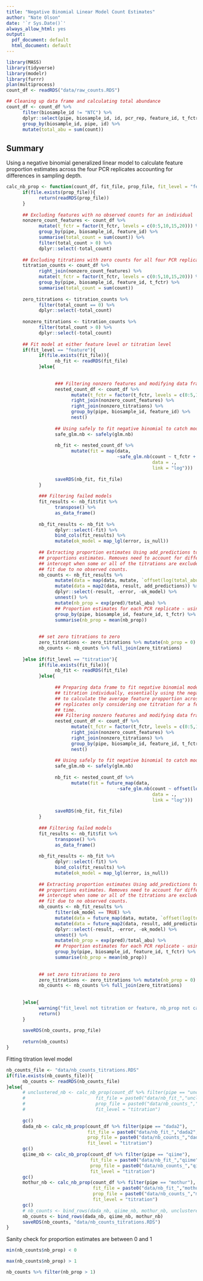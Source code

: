 ```yaml
---
title: "Negative Binomial Linear Model Count Estimates"
author: "Nate Olson"
date: '`r Sys.Date()`'
always_allow_html: yes
output:
  pdf_document: default
  html_document: default
---
```


```r
library(MASS)
library(tidyverse)
library(modelr)
library(furrr)
plan(multiprocess)
count_df <- readRDS("data/raw_counts.RDS")

## Cleaning up data frame and calculating total abundance
count_df <- count_df %>% 
      filter(biosample_id != "NTC") %>% 
      dplyr::select(pipe, biosample_id, id, pcr_rep, feature_id, t_fctr, count) %>% 
      group_by(biosample_id, pipe, id) %>%
      mutate(total_abu = sum(count))
```

## Summary
Using a negative binomial generalized linear model to calculate feature proportion estimates across the four PCR replicates accounting for differences in sampling depth.

```r
calc_nb_prop <- function(count_df, fit_file, prop_file, fit_level = "feature"){
      if(file.exists(prop_file)){
            return(readRDS(prop_file))
      }
      
      ## Excluding features with no observed counts for an individual 
      nonzero_count_features <- count_df %>% 
            mutate(t_fctr = factor(t_fctr, levels = c(0:5,10,15,20))) %>% 
            group_by(pipe, biosample_id, feature_id) %>% 
            summarise(total_count = sum(count)) %>% 
            filter(total_count > 0) %>% 
            dplyr::select(-total_count)
      
      ## Excluding titrations with zero counts for all four PCR replicates
      titration_counts <- count_df %>% 
            right_join(nonzero_count_features) %>% 
            mutate(t_fctr = factor(t_fctr, levels = c(0:5,10,15,20))) %>% 
            group_by(pipe, biosample_id, feature_id, t_fctr) %>% 
            summarise(total_count = sum(count)) 
      
      zero_titrations <- titration_counts %>%
            filter(total_count == 0) %>% 
            dplyr::select(-total_count) 
      
      nonzero_titrations <- titration_counts %>% 
            filter(total_count > 0) %>% 
            dplyr::select(-total_count)
      
      ## Fit model at either feature level or titration level
      if(fit_level == "feature"){
            if(file.exists(fit_file)){
                  nb_fit <- readRDS(fit_file)
            }else{
                  
                  
                  ### Filtering nonzero features and modifying data frame to fit model      
                  nested_count_df <- count_df %>% 
                        mutate(t_fctr = factor(t_fctr, levels = c(0:5,10,15,20))) %>% 
                        right_join(nonzero_count_features) %>% 
                        right_join(nonzero_titrations) %>% 
                        group_by(pipe, biosample_id, feature_id) %>%
                        nest()
                  
                  ## Using safely to fit negative binomial to catch model fit errors
                  safe_glm.nb <- safely(glm.nb)
                  
                  nb_fit <- nested_count_df %>%
                        mutate(fit = map(data, 
                                         ~safe_glm.nb(count ~ t_fctr + offset(log(total_abu)), 
                                                      data = ., 
                                                      link = "log"))) 
                  
                  saveRDS(nb_fit, fit_file)
            }
            
            ### Filtering failed models
            fit_results <- nb_fit$fit %>% 
                  transpose() %>% 
                  as_data_frame()
            
            nb_fit_results <- nb_fit %>% 
                  dplyr::select(-fit) %>%
                  bind_cols(fit_results) %>% 
                  mutate(ok_model = map_lgl(error, is_null))  
            
            ## Extracting proportion estimates Using add_predictions to get
            ## proportions estimates. Removes need to account for differences in
            ## intercept when some or all of the titrations are excluded from the model
            ## fit due to no observed counts.
            nb_counts <- nb_fit_results %>% 
                  mutate(data = map(data, mutate, `offset(log(total_abu)))` = offset(log(total_abu)))) %>% 
                  mutate(data = map2(data, result, add_predictions)) %>%
                  dplyr::select(-result, -error, -ok_model) %>%
                  unnest() %>% 
                  mutate(nb_prop = exp(pred)/total_abu) %>% 
                  ## Proportion estimates for each PCR replicate - using mean as values are not unique
                  group_by(pipe, biosample_id, feature_id, t_fctr) %>% 
                  summarise(nb_prop = mean(nb_prop))
            
            
            ## set zero titrations to zero
            zero_titrations <- zero_titrations %>% mutate(nb_prop = 0)
            nb_counts <- nb_counts %>% full_join(zero_titrations)  
            
      }else if(fit_level == "titration"){
            if(file.exists(fit_file)){
                  nb_fit <- readRDS(fit_file)
            }else{
                  
                  ## Preparing data frame to fit negative binomial model to each
                  ## titration individually, essentially using the negative binomial
                  ## to calculate the average feature propportion across the PCR
                  ## replicates only considering one titration for a feature at a
                  ## time.
                  ### Filtering nonzero features and modifying data frame to fit model      
                  nested_count_df <- count_df %>% 
                        mutate(t_fctr = factor(t_fctr, levels = c(0:5,10,15,20))) %>% 
                        right_join(nonzero_count_features) %>% 
                        right_join(nonzero_titrations) %>% 
                        group_by(pipe, biosample_id, feature_id, t_fctr) %>% 
                        nest()
                  
                  ## Using safely to fit negative binomial to catch model fit errors
                  safe_glm.nb <- safely(glm.nb)
                  
                  nb_fit <- nested_count_df %>%
                        mutate(fit = future_map(data, 
                                         ~safe_glm.nb(count ~ offset(log(total_abu)), 
                                                      data = ., 
                                                      link = "log"))) 
                  
                  saveRDS(nb_fit, fit_file)
            }
            
            ### Filtering failed models
            fit_results <- nb_fit$fit %>% 
                  transpose() %>% 
                  as_data_frame()
            
            nb_fit_results <- nb_fit %>% 
                  dplyr::select(-fit) %>%
                  bind_cols(fit_results) %>% 
                  mutate(ok_model = map_lgl(error, is_null))  
            
            ## Extracting proportion estimates Using add_predictions to get
            ## proportions estimates. Removes need to account for differences in
            ## intercept when some or all of the titrations are excluded from the model
            ## fit due to no observed counts.
            nb_counts <- nb_fit_results %>% 
                  filter(ok_model == TRUE) %>% 
                  mutate(data = future_map(data, mutate, `offset(log(total_abu)))` = offset(log(total_abu)))) %>% 
                  mutate(data = future_map2(data, result, add_predictions)) %>%
                  dplyr::select(-result, -error, -ok_model) %>%
                  unnest() %>% 
                  mutate(nb_prop = exp(pred)/total_abu) %>% 
                  ## Proportion estimates for each PCR replicate - using mean as values are not unique
                  group_by(pipe, biosample_id, feature_id, t_fctr) %>% 
                  summarise(nb_prop = mean(nb_prop))
            
            
            ## set zero titrations to zero
            zero_titrations <- zero_titrations %>% mutate(nb_prop = 0)
            nb_counts <- nb_counts %>% full_join(zero_titrations)            
            
            
      }else{
            warning("fit_level not titration or feature, nb_prop not calculated")
            return()
      }
      
      saveRDS(nb_counts, prop_file)
      
      return(nb_counts)
}
```

Fitting titration level model
```r
nb_counts_file <- "data/nb_counts_titrations.RDS"
if(file.exists(nb_counts_file)){
      nb_counts <- readRDS(nb_counts_file)
}else{
      # unclustered_nb <- calc_nb_prop(count_df %>% filter(pipe == "unclustered"),
      #                          fit_file = paste0("data/nb_fit_","unclustered","_titration.RDS"),
      #                          prop_file = paste0("data/nb_counts_","unclustered","_titration.RDS"),
      #                          fit_level = "titration")    
  
      gc()
      dada_nb <- calc_nb_prop(count_df %>% filter(pipe == "dada2"),
                              fit_file = paste0("data/nb_fit_","dada2","_titration.RDS"), 
                              prop_file = paste0("data/nb_counts_","dada2","_titration.RDS"),
                              fit_level = "titration")
      gc()
      qiime_nb <- calc_nb_prop(count_df %>% filter(pipe == "qiime"),
                               fit_file = paste0("data/nb_fit_","qiime","_titration.RDS"), 
                               prop_file = paste0("data/nb_counts_","qiime","_titration.RDS"),
                               fit_level = "titration")
      gc()
      mothur_nb <- calc_nb_prop(count_df %>% filter(pipe == "mothur"),
                                fit_file = paste0("data/nb_fit_","mothur","_titration.RDS"), 
                                prop_file = paste0("data/nb_counts_","mothur","_titration.RDS"),
                                fit_level = "titration")
      gc()
      # nb_counts <- bind_rows(dada_nb, qiime_nb, mothur_nb, unclustered_nb)
      nb_counts <- bind_rows(dada_nb, qiime_nb, mothur_nb)
      saveRDS(nb_counts, "data/nb_counts_titrations.RDS")
}
```

Sanity check for proportion estimates are between 0 and 1

```r
min(nb_counts$nb_prop) < 0
```

```r
max(nb_counts$nb_prop) > 1
```

```r
nb_counts %>% filter(nb_prop > 1)
```